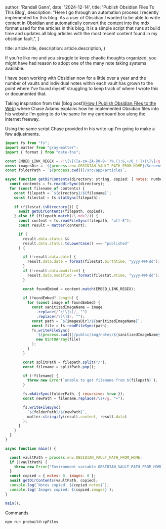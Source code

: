 

  author: 'Randall Gann',
  date: '2024-12-14',
  title: 'Publish Obsidian Files To This Blog',
  description: "Here I go through an automation process I recently implemented for this blog.  As a user of Obsidian I wanted to be able to write content in Obsidian and automatically convert the content into the mdx format used for the articles in this blog.  It is a simple script that runs at build time and updates all blog articles with the most recent content found in my obsidian fault.",
}

  title: article.title,
  description: article.description,
}




If you're like me and you struggle to keep chaotic thoughts organized, you might have had reason to adopt one of the many note taking systems available.  

I have been working with Obsidian now for a little over a year and the number of vaults and individual notes within each vault has grown to the point where I've found myself struggling to keep track of where I wrote this or documented that.

Taking inspiration from this [blog post]([How I Publish Obsidian Files to the Web](https://www.curiouslychase.com/posts/how-i-publish-obsidian-files-to-the-web)) where Chase Adams explains how he implemented Obsidian files into his website I'm going to do the same for my cardboard box along the internet freeway.

Using the same script Chase provided in his write-up I'm going to make a few adjustments.
```js
import fs from "fs";
import matter from "gray-matter";
import { format } from "date-fns";

const EMBED_LINK_REGEX = /!\[\[([a-zA-ZÀ-ÿ0-9-'?%.():&,+/€_! ]+)\]\]/g;
const imagesDir = `${process.env.OBSIDIAN_VAULT_PATH_FROM_HOME}/Screenshots`;
const folderPath = `${process.cwd()}/src/app/articles`;

async function getDirContents(directory: string, copied: { notes: number; images: number }) {
  const contents = fs.readdirSync(directory);
  for (const filename of contents) {
    const filepath = `${directory}/${filename}`;
    const filestat = fs.statSync(filepath);
  
    if (filestat.isDirectory()) {
      await getDirContents(filepath, copied);
    } else if (filepath.match(/\.mdx?/)) {
      const content = fs.readFileSync(filepath, "utf-8");
      const result = matter(content);

      if (
        result.data.status &&
        result.data.status.toLowerCase() === "published"
      ) {

        if (!result.data.date) {
          result.data.date = format(filestat.birthtime, "yyyy-MM-dd");
        }
        if (!result.data.modified) {
          result.data.modified = format(filestat.mtime, "yyyy-MM-dd");
        }

        const foundEmbed = content.match(EMBED_LINK_REGEX);
        
        if (foundEmbed?.length) {
          for (const image of foundEmbed) {
            const sanitizedImageName = image
              .replace(/^\!\[\[/, "")
              .replace(/\]\]$/, "");
            const path = `${imagesDir}/${sanitizedImageName}`;
            const file = fs.readFileSync(path);
            fs.writeFileSync(
              `${process.cwd()}/public/img/notes/${sanitizedImageName}`,
              new Uint8Array(file)
            );
          }
        }

        const splitPath = filepath.split("/");
        const filename = splitPath.pop();

        if (!filename) {
          throw new Error(`unable to get filename from ${filepath}`);
        }

        fs.mkdirSync(folderPath, { recursive: true });
        const newPath = filename.replace(/\s+/g, "+");

        fs.writeFileSync(
          `${folderPath}/${newPath}`,
          matter.stringify(result.content, result.data)
        );
      }
    }
  }
}

async function main() {

  const vaultPath = process.env.OBSIDIAN_VAULT_PATH_FROM_HOME;
  if (!vaultPath) {
    throw new Error("Environment variable OBSIDIAN_VAULT_PATH_FROM_HOME is not defined");
  }
  const copied = { notes: 0, images: 0 };
  await getDirContents(vaultPath, copied);
  console.log(`Notes copied: ${copied.notes}`);
  console.log(`Images copied: ${copied.images}`);
}

main();
```


Commands

```
npm run prebuild:cpFiles
```
